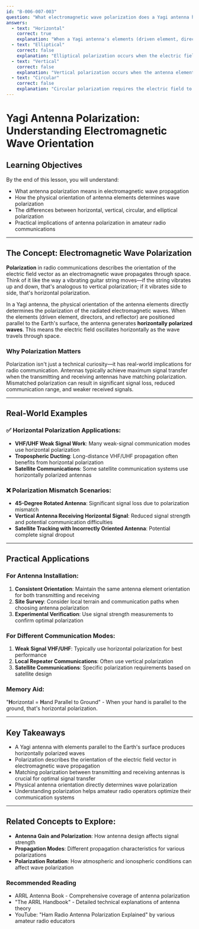 ```yaml
---
id: "B-006-007-003"
question: "What electromagnetic wave polarization does a Yagi antenna have when its elements are parallel to the Earth's surface?"
answers:
  - text: "Horizontal"
    correct: true
    explanation: "When a Yagi antenna's elements (driven element, directors, and reflector) are positioned parallel to the Earth's surface, the electromagnetic waves radiated and received are horizontally polarized. This means the electric field oscillates horizontally, which directly corresponds to the physical orientation of the antenna's elements. Horizontal polarization is common in VHF and UHF communications, particularly for weak-signal work, line-of-sight communications, and certain propagation modes like tropospheric ducting."
  - text: "Elliptical"
    correct: false
    explanation: "Elliptical polarization occurs when the electric field vector rotates in an elliptical pattern during wave propagation. This is not the default state of a Yagi antenna with elements parallel to the ground. While some specialized antenna designs can create elliptical polarization, a standard Yagi with horizontal elements produces horizontally polarized waves."
  - text: "Vertical"
    correct: false
    explanation: "Vertical polarization occurs when the antenna elements are perpendicular to the Earth's surface, causing the electromagnetic wave's electric field to oscillate vertically. In a Yagi antenna with elements parallel to the ground, the polarization is horizontal, not vertical. Changing the antenna's orientation by 90 degrees would create vertical polarization."
  - text: "Circular"
    correct: false
    explanation: "Circular polarization requires the electric field to rotate in a circular pattern as the wave propagates, which is not the default characteristic of a standard Yagi antenna. To achieve circular polarization, specialized antenna designs with specific phasing and geometric arrangements are required. A Yagi with elements parallel to the ground produces horizontally polarized waves."
---
```


# Yagi Antenna Polarization: Understanding Electromagnetic Wave Orientation

## Learning Objectives
By the end of this lesson, you will understand:
- What antenna polarization means in electromagnetic wave propagation
- How the physical orientation of antenna elements determines wave polarization
- The differences between horizontal, vertical, circular, and elliptical polarization
- Practical implications of antenna polarization in amateur radio communications

---

## The Concept: Electromagnetic Wave Polarization

**Polarization** in radio communications describes the orientation of the electric field vector as an electromagnetic wave propagates through space. Think of it like the way a vibrating guitar string moves—if the string vibrates up and down, that's analogous to vertical polarization; if it vibrates side to side, that's horizontal polarization.

In a Yagi antenna, the physical orientation of the antenna elements directly determines the polarization of the radiated electromagnetic waves. When the elements (driven element, directors, and reflector) are positioned parallel to the Earth's surface, the antenna generates **horizontally polarized waves**. This means the electric field oscillates horizontally as the wave travels through space.

### Why Polarization Matters

Polarization isn't just a technical curiosity—it has real-world implications for radio communication. Antennas typically achieve maximum signal transfer when the transmitting and receiving antennas have matching polarization. Mismatched polarization can result in significant signal loss, reduced communication range, and weaker received signals.

---

## Real-World Examples

### ✅ Horizontal Polarization Applications:
- **VHF/UHF Weak Signal Work**: Many weak-signal communication modes use horizontal polarization
- **Tropospheric Ducting**: Long-distance VHF/UHF propagation often benefits from horizontal polarization
- **Satellite Communications**: Some satellite communication systems use horizontally polarized antennas

### ❌ Polarization Mismatch Scenarios:
- **45-Degree Rotated Antenna**: Significant signal loss due to polarization mismatch
- **Vertical Antenna Receiving Horizontal Signal**: Reduced signal strength and potential communication difficulties
- **Satellite Tracking with Incorrectly Oriented Antenna**: Potential complete signal dropout

---

## Practical Applications

### For Antenna Installation:
1. **Consistent Orientation**: Maintain the same antenna element orientation for both transmitting and receiving
2. **Site Survey**: Consider local terrain and communication paths when choosing antenna polarization
3. **Experimental Verification**: Use signal strength measurements to confirm optimal polarization

### For Different Communication Modes:
1. **Weak Signal VHF/UHF**: Typically use horizontal polarization for best performance
2. **Local Repeater Communications**: Often use vertical polarization
3. **Satellite Communications**: Specific polarization requirements based on satellite design

### Memory Aid:
"**H**orizontal = **H**and Parallel to Ground" - When your hand is parallel to the ground, that's horizontal polarization.

---

## Key Takeaways

- A Yagi antenna with elements parallel to the Earth's surface produces horizontally polarized waves
- Polarization describes the orientation of the electric field vector in electromagnetic wave propagation
- Matching polarization between transmitting and receiving antennas is crucial for optimal signal transfer
- Physical antenna orientation directly determines wave polarization
- Understanding polarization helps amateur radio operators optimize their communication systems

---

## Related Concepts to Explore:
- **Antenna Gain and Polarization**: How antenna design affects signal strength
- **Propagation Modes**: Different propagation characteristics for various polarizations
- **Polarization Rotation**: How atmospheric and ionospheric conditions can affect wave polarization

### Recommended Reading

- ARRL Antenna Book - Comprehensive coverage of antenna polarization
- "The ARRL Handbook" - Detailed technical explanations of antenna theory
- YouTube: "Ham Radio Antenna Polarization Explained" by various amateur radio educators
